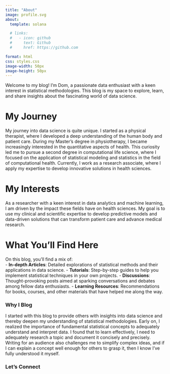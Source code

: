 ```yaml
---
title: "About"
image: profile.svg
about:
  template: solana

  # links:
  #   - icon: github
  #     text: Github
  #     href: https://github.com

format: html
css: styles.css
image-width: 50px
image-height: 50px
---
```

<div class="justify-text">
Welcome to my blog! I'm Dom, a passionate data enthusiast with a keen interest in statistical methodologies. This blog is my space to explore, learn, and share insights about the fascinating world of data science.

# My Journey

My journey into data science is quite unique. I started as a physical therapist, where I developed a deep understanding of the human body and patient care. During my Master's degree in physiotherapy, I became increasingly interested in the quantitative aspects of health. This curiosity led me to pursue a second degree in computational life science, where I focused on the application of statistical modeling and statistics in the field of computational health. Currently, I work as a research associate, where I apply my expertise to develop innovative solutions in health sciences.

# My Interests

As a researcher with a keen interest in data analytics and machine learning, I am driven by the impact these fields have on health sciences. My goal is to use my clinical and scientific expertise to develop predictive models and data-driven solutions that can transform patient care and advance medical research.

# What You'll Find Here

On this blog, you'll find a mix of:    
- **In-depth Articles**: Detailed explorations of statistical methods and their applications in data science.
- **Tutorials**: Step-by-step guides to help you implement statistical techniques in your own projects.
- **Discussions**: Thought-provoking posts aimed at sparking conversations and debates among fellow data enthusiasts.
- **Learning Resources**: Recommendations for books, courses, and other materials that have helped me along the way.

### Why I Blog

I started with this blog to provide others with insights into data science and thereby deepen my understanding of statistical methodologies. Early on, I realized the importance of fundamental statistical concepts to adequately understand and interpret data. I found that to learn effectively, I need to adequately research a topic and document it concisely and precisely. Writing for an audience also challenges me to simplify complex ideas, and if I can explain a concept well enough for others to grasp it, then I know I’ve fully understood it myself.

### Let's Connect
</div>


